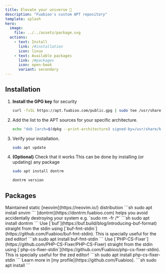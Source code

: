 ```yaml
---
title: Elevate your universe 🌌
description: "Fuabioo's custom APT repository"
template: splash
hero:
  image:
    file: ../../assets/package.svg
  actions:
    - text: Install
      link: /#installation
      icon: linux
    - text: Available packages
      link: /#packages
      icon: open-book
      variant: secondary
---
```



## Installation

<Steps>

1. **Install the GPG key** for security

   ```sh
   curl -fsSL https://apt.fuabioo.com/public.gpg | sudo tee /usr/share/keyrings/apt.fuabioo.gpg > /dev/null
   ```

2. Add the list to the APT sources for your specific architecture.

   ```sh
   echo "deb [arch=$(dpkg --print-architecture) signed-by=/usr/share/keyrings/apt.fuabioo.gpg] https://apt.fuabioo.com stable main" | sudo tee /etc/apt/sources.list.d/apt.fuabioo.list
   ```

3. Verify your installation.

   ```sh
   sudo apt update
   ```

3. **(Optional)** Check that it works
  This can be done by installing (or updating) any package

   ```sh
   sudo apt install dontrm
   ```

   ```sh
   dontrm version
   ```

</Steps>

## Packages

<CardGrid stagger>
  <Card title="Neovim" icon="vim">
    Maintained static [neovim](https://neovim.io/) distribution
		```sh
		sudo apt install snvim
		```
	</Card>
	<Card title="DON'T rm" icon="approve-check-circle">
		[dontrm](https://dontrm.fuabioo.com)
		helps you avoid accidentally destroying your system e.g. `sudo rm -fr /*`
		```sh
		sudo apt install dontrm
		```
	</Card>
	<Card title="Buf formatter through stdin" icon="zed">
	  Use [`buf`](https://buf.build/blog/introducing-buf-format)
		straight from the stdin using [`buf-fmt-stdin`](https://github.com/Fuabioo/buf-fmt-stdin).
		This is specially useful for the zed editor!
		```sh
		sudo apt install buf-fmt-stdin
		```
	</Card>
	<Card title="PHP CS Fixer formatter through stdin" icon="zed">
	  Use [`PHP-CS-Fixer`](https://github.com/PHP-CS-Fixer/PHP-CS-Fixer)
		straight from the stdin using [`php-cs-fixer-stdin`](https://github.com/Fuabioo/php-cs-fixer-stdin).
		This is specially useful for the zed editor!
		```sh
		sudo apt install php-cs-fixer-stdin
		```
	</Card>
	<Card title="More comming soon" icon="rocket">
		Learn more in [my profile](https://github.com/Fuabioo).
		```sh
		sudo apt install <anything>
		```
	</Card>
</CardGrid>
